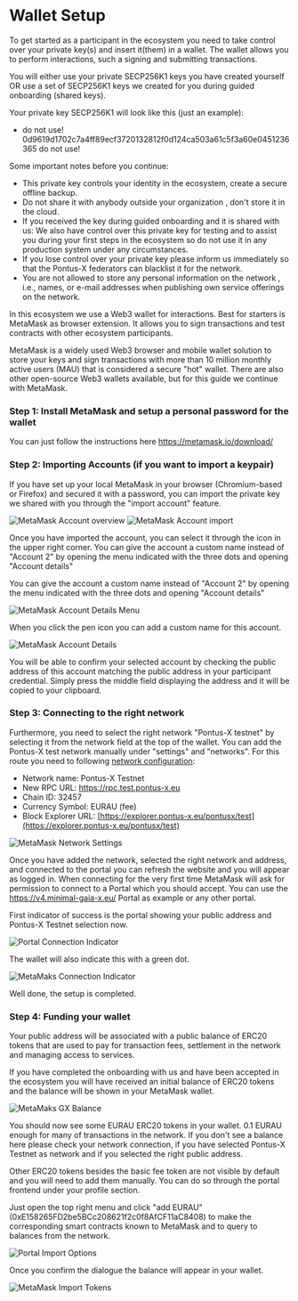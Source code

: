 # Wallet Setup

To get started as a participant in the ecosystem you need to take control over your private key(s) and insert it(them) in a wallet. The wallet allows you to perform interactions, such a signing and submitting transactions. 

You will either use your private SECP256K1 keys you have created yourself OR use a set of SECP256K1 keys we created for you during guided onboarding (shared keys).

Your private key SECP256K1 will look like this (just an example): 

- do not use! 0d9619d1702c7a4ff89ecf3720132812f0d124ca503a61c5f3a60e0451236365 do not use!


Some important notes before you continue:


- This private key controls your identity in the ecosystem, create a secure offline backup.
- Do not share it with anybody outside your organization , don't store it in the cloud.
- If you received the key during guided onboarding and it is shared with us: We also have control over this private key for testing and to assist you during your first steps in the ecosystem so do not use it in any production system under any circumstances.
- If you lose control over your private key please inform us immediately so that the Pontus-X federators can blacklist it for the network.
- You are not allowed to store any personal information on the network , i.e., names, or e-mail addresses when publishing own service offerings on the network.

In this ecosystem we use a Web3 wallet for interactions. Best for starters is MetaMask as browser extension. It allows you to sign transactions and test contracts with other ecosystem participants.

MetaMask is a widely used Web3 browser and mobile wallet solution to store your keys and sign transactions with more than 10 million monthly active users (MAU) that is considered a secure "hot" wallet. There are also other open-source Web3 wallets available, but for this guide we continue with MetaMask.

### Step 1: Install MetaMask and setup a personal password for the wallet

You can just follow the instructions here https://metamask.io/download/

### Step 2: Importing Accounts (if you want to import a keypair)

If you have set up your local MetaMask in your browser (Chromium-based or Firefox) and secured it with a password, you can import the private key we shared with you through the "import account" feature.

![MetaMask Account overview](/images/onboarding/community_onboarding_2.jpg)
![MetaMask Account import](/images/onboarding/community_onboarding_3.jpg)


Once you have imported the account, you can select it through the icon in the upper right corner. You can give the account a custom name instead of "Account 2" by opening the menu indicated with the three dots and opening "Account details"

You can give the account a custom name instead of "Account 2" by opening the menu indicated with the three dots and opening "Account details"

![MetaMask Account Details Menu](/images/onboarding/community_onboarding_4.jpg)

When you click the pen icon you can add a custom name for this account.

![MetaMask Account Details](/images/onboarding/community_onboarding_5.jpg)

You will be able to confirm your selected account by checking the public address of this account matching the public address in your participant credential. Simply press the middle field displaying the address and it will be copied to your clipboard.

### Step 3: Connecting to the right network

Furthermore, you need to select the right network "Pontus-X testnet" by selecting it from the network field at the top of the wallet. You can add the Pontus-X test network manually under "settings" and "networks". For this route you need to following [network configuration](https://docs.pontus-x.eu/docs/Pontus-X%20Testnet/quick_start):

- Network name: Pontus-X Testnet
- New RPC URL: https://rpc.test.pontus-x.eu
- Chain ID: 32457
- Currency Symbol: EURAU (fee)
- Block Explorer URL: [https://explorer.pontus-x.eu/pontusx/test](https://explorer.pontus-x.eu/pontusx/test)

![MetaMask Network Settings](/images/onboarding/community_onboarding_6.jpg)

Once you have added the network, selected the right network and address, and connected to the portal you can refresh the website and you will appear as logged in. When connecting for the very first time MetaMask will ask for permission to connect to a Portal which you should accept. You can use the https://v4.minimal-gaia-x.eu/ Portal as example or any other portal.

First indicator of success is the portal showing your public address and Pontus-X Testnet selection now. 

![Portal Connection Indicator](/images/onboarding/community_onboarding_7.jpg)

The wallet will also indicate this with a green dot.

![MetaMaks Connection Indicator](/images/onboarding/community_onboarding_8.jpg)

Well done, the setup is completed. 



### Step 4: Funding your wallet

Your public address will be associated with a public balance of ERC20 tokens that are used to pay for transaction fees, settlement in the network and managing access to services. 

If you have completed the onboarding with us and have been accepted in the ecosystem you will have received an initial balance of ERC20 tokens and the balance will be shown in your MetaMask wallet.

![MetaMaks GX Balance](/images/onboarding/community_onboarding_9.jpg)

You should now see some EURAU ERC20 tokens in your wallet. 0.1 EURAU enough for many of transactions in the network. If you don't see a balance here please check your network connection, if you have selected Pontus-X Testnet as network and if you selected the right public address.

Other ERC20 tokens besides the basic fee token are not visible by default and you will need to add them manually. You can do so through the portal frontend under your profile section.

Just open the top right menu and click "add EURAU" (0xE158265FD2be5BCc208621f2c0f8AfCF11aC8408) to make the corresponding smart contracts known to MetaMask and to query to balances from the network.

![Portal Import Options](/images/onboarding/community_onboarding_10.jpg)

Once you confirm the dialogue the balance will appear in your wallet.

![MetaMask Import Tokens](/images/onboarding/community_onboarding_11.jpg)
